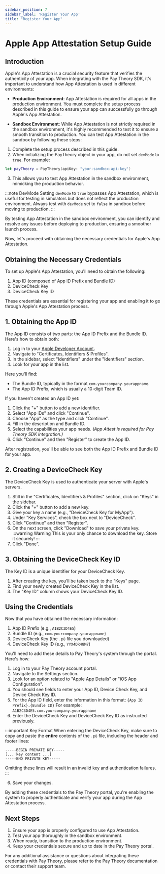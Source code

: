 ```yaml
---
sidebar_position: 7
sidebar_label: 'Register Your App'
title: "Register Your App"
---
```


# Apple App Attestation Setup Guide

## Introduction

Apple's App Attestation is a crucial security feature that verifies the authenticity of your app. When integrating with the Pay Theory SDK, it's important to understand how App Attestation is used in different environments:

- **Production Environment**: App Attestation is required for all apps in the production environment. You must complete the setup process described in this guide to ensure your app can successfully go through Apple's App Attestation.

- **Sandbox Environment**: While App Attestation is not strictly required in the sandbox environment, it's highly recommended to test it to ensure a smooth transition to production. You can test App Attestation in the sandbox by following these steps:
1. Complete the setup process described in this guide.
2. When initializing the PayTheory object in your app, do not set `devMode` to `true`. For example:
```swift
let payTheory = PayTheory(apiKey: "your-sandbox-api-key")
```
3. This allows you to test App Attestation in the sandbox environment, mimicking the production behavior.

:::note DevMode
Setting `devMode` to `true` bypasses App Attestation, which is useful for testing in simulators but does not reflect the production environment. Always test with `devMode` set to `false` in sandbox before moving to production.
:::

By testing App Attestation in the sandbox environment, you can identify and resolve any issues before deploying to production, ensuring a smoother launch process.

Now, let's proceed with obtaining the necessary credentials for Apple's App Attestation.

## Obtaining the Necessary Credentials

To set up Apple's App Attestation, you'll need to obtain the following:

1. App ID (composed of App ID Prefix and Bundle ID)
2. DeviceCheck Key
3. DeviceCheck Key ID

These credentials are essential for registering your app and enabling it to go through Apple's App Attestation process.

## 1. Obtaining the App ID

The App ID consists of two parts: the App ID Prefix and the Bundle ID. Here's how to obtain both:

1. Log in to your [Apple Developer Account](https://developer.apple.com/account/).
2. Navigate to "Certificates, Identifiers & Profiles".
3. In the sidebar, select "Identifiers" under the "Identifiers" section.
4. Look for your app in the list.

Here you'll find:
- The Bundle ID, typically in the format `com.yourcompany.yourappname`.
- The App ID Prefix, which is usually a 10-digit Team ID.

If you haven't created an App ID yet:

1. Click the "+" button to add a new identifier.
2. Select "App IDs" and click "Continue".
3. Choose "App" as the type and click "Continue".
4. Fill in the description and Bundle ID.
5. Select the capabilities your app needs. *(App Attest is required for Pay Theory SDK integration.)*
6. Click "Continue" and then "Register" to create the App ID.

After registration, you'll be able to see both the App ID Prefix and Bundle ID for your app.

## 2. Creating a DeviceCheck Key

The DeviceCheck Key is used to authenticate your server with Apple's servers.

1. Still in the "Certificates, Identifiers & Profiles" section, click on "Keys" in the sidebar.
2. Click the "+" button to add a new key.
3. Give your key a name (e.g., "DeviceCheck Key for MyApp").
4. Under "Key Services", check the box next to "DeviceCheck".
5. Click "Continue" and then "Register".
6. On the next screen, click "Download" to save your private key.
:::warning Warning
This is your only chance to download the key. Store it securely!
:::
7. Click "Done".

## 3. Obtaining the DeviceCheck Key ID

The Key ID is a unique identifier for your DeviceCheck Key.

1. After creating the key, you'll be taken back to the "Keys" page.
2. Find your newly created DeviceCheck Key in the list.
3. The "Key ID" column shows your DeviceCheck Key ID.

## Using the Credentials

Now that you have obtained the necessary information:

1. App ID Prefix (e.g., `A1B2C3D4E5`)
2. Bundle ID (e.g., `com.yourcompany.yourappname`)
3. DeviceCheck Key (the `.p8` file you downloaded)
4. DeviceCheck Key ID (e.g., `YYX4DR48M7`)

You'll need to add these details to Pay Theory's system through the portal. Here's how:

1. Log in to your Pay Theory account portal.
2. Navigate to the Settings section.
3. Look for an option related to "Apple App Details" or "iOS App Configuration".
4. You should see fields to enter your App ID, Device Check Key, and Device Check Key ID.
5. For the App ID field, enter the information in this format: `{App ID Prefix}.{Bundle ID}`
For example: `A1B2C3D4E5.com.yourcompany.yourappname`
6. Enter the DeviceCheck Key and DeviceCheck Key ID as instructed previously.

:::important Key Format
When entering the DeviceCheck Key, make sure to copy and paste the **entire** contents of the `.p8` file, including the header and footer lines:
```
-----BEGIN PRIVATE KEY-----
[... key content ...]
-----END PRIVATE KEY-----
   ```
Omitting these lines will result in an invalid key and authentication failures.
:::

6. Save your changes.

By adding these credentials to the Pay Theory portal, you're enabling the system to properly authenticate and verify your app during the App Attestation process.

## Next Steps

1. Ensure your app is properly configured to use App Attestation.
2. Test your app thoroughly in the sandbox environment.
3. When ready, transition to the production environment.
4. Keep your credentials secure and up to date in the Pay Theory portal.

For any additional assistance or questions about integrating these credentials with Pay Theory, please refer to the Pay Theory documentation or contact their support team.
